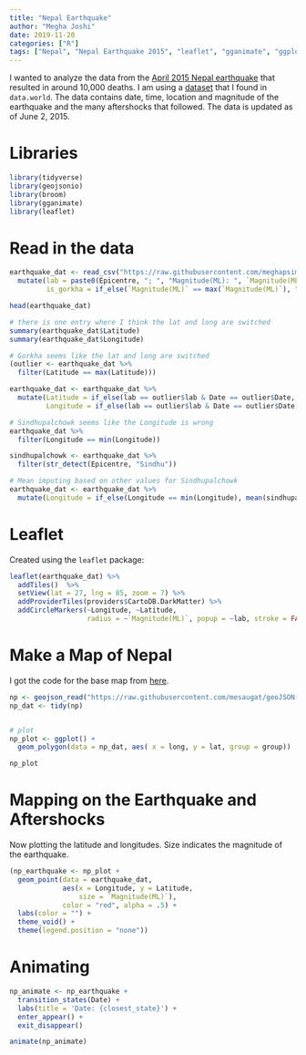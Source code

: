 ```yaml
---
title: "Nepal Earthquake"
author: "Megha Joshi"
date: 2019-11-20
categories: ["R"]
tags: ["Nepal", "Nepal Earthquake 2015", "leaflet", "gganimate", "ggplot"]
---
```


I wanted to analyze the data from the [April 2015 Nepal earthquake](https://en.wikipedia.org/wiki/April_2015_Nepal_earthquake) that resulted in around 10,000 deaths. I am using a [dataset](https://data.world/opennepal/1b7b5d6e-3c98-49f4-a884-a167c4040d3a) that I found in `data.world`. The data contains date, time, location and magnitude of the earthquake and the many aftershocks that followed. The data is updated as of June 2, 2015.


# Libraries

```r
library(tidyverse)
library(geojsonio)
library(broom)
library(gganimate)
library(leaflet)
```



# Read in the data

```r
earthquake_dat <- read_csv("https://raw.githubusercontent.com/meghapsimatrix/Data_Visualization/master/data/earthquake-0-csv-1.csv") %>%
  mutate(lab = paste0(Epicentre, "; ", "Magnitude(ML): ", `Magnitude(ML)`),
         is_gorkha = if_else(`Magnitude(ML)` == max(`Magnitude(ML)`), "Gorkha", "Aftershocks"))

head(earthquake_dat)

# there is one entry where I think the lat and long are switched
summary(earthquake_dat$Latitude)
summary(earthquake_dat$Longitude)

# Gorkha seems like the lat and long are switched
(outlier <- earthquake_dat %>%
  filter(Latitude == max(Latitude)))

earthquake_dat <- earthquake_dat %>%
  mutate(Latitude = if_else(lab == outlier$lab & Date == outlier$Date, outlier$Longitude, Latitude),
         Longitude = if_else(lab == outlier$lab & Date == outlier$Date, outlier$Latitude, Longitude))

# Sindhupalchowk seems like the Longitude is wrong
earthquake_dat %>%
  filter(Longitude == min(Longitude))

sindhupalchowk <- earthquake_dat %>%
  filter(str_detect(Epicentre, "Sindhu"))

# Mean imputing based on other values for Sindhupalchowk
earthquake_dat <- earthquake_dat %>%
  mutate(Longitude = if_else(Longitude == min(Longitude), mean(sindhupalchowk$Longitude), Longitude))
```



# Leaflet 

Created using the `leaflet` package:

```r
leaflet(earthquake_dat) %>% 
  addTiles()  %>% 
  setView(lat = 27, lng = 85, zoom = 7) %>%
  addProviderTiles(providers$CartoDB.DarkMatter) %>%
  addCircleMarkers(~Longitude, ~Latitude,
                   radius = ~`Magnitude(ML)`, popup = ~lab, stroke = FALSE, opacity = 2)
```


# Make a Map of Nepal

I got the code for the base map from [here](https://stackoverflow.com/questions/50859765/chloropleth-map-with-geojson-and-ggplot2).

```r
np <- geojson_read("https://raw.githubusercontent.com/mesaugat/geoJSON-Nepal/master/nepal-districts.geojson",  what = "sp")
np_dat <- tidy(np)


# plot
np_plot <- ggplot() +
  geom_polygon(data = np_dat, aes( x = long, y = lat, group = group)) 

np_plot
```

# Mapping on the Earthquake and Aftershocks

Now plotting the latitude and longitudes. Size indicates the magnitude of the earthquake.

```r
(np_earthquake <- np_plot + 
  geom_point(data = earthquake_dat, 
             aes(x = Longitude, y = Latitude, 
                 size = `Magnitude(ML)`), 
             color = "red", alpha = .5) + 
  labs(color = "") + 
  theme_void() +
  theme(legend.position = "none"))

```


# Animating

```r
np_animate <- np_earthquake +
  transition_states(Date) +
  labs(title = 'Date: {closest_state}') +
  enter_appear() +
  exit_disappear()

animate(np_animate)
```






